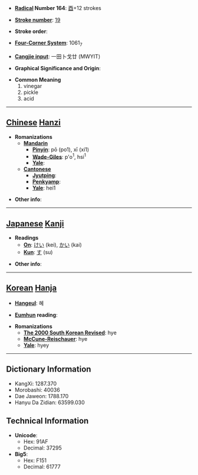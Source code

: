 * '''[[Wiktionary:Chinese radical index| Radical]] Number 164''': [[Wiktionary:Chinese radical index 酉|酉]]+12 strokes

* '''[[Wiktionary:Chinese total strokes index|Stroke number]]''': [[Wiktionary:Chinese total strokes index 19|19]]

* '''Stroke order''': 

* '''[[Wiktionary:Chinese four corner index|Four-Corner System]]''': 1061<sub>7</sub>

* '''[[Wiktionary:Chinese Cangjie index|Cangjie input]]''': 一田卜戈廿 (MWYIT)

* '''Graphical Significance and Origin''': 

* '''Common Meaning'''
*#vinegar
*# pickle
*# acid


----

== [[Chinese]] [[Hanzi]] ==

* '''Romanizations'''
** '''[[Mandarin]]'''
*** '''[[Pinyin]]''': pō (po1), xī (xi1)
*** '''[[Wade-Giles]]''': p'o<sup>1</sup>, hsi<sup>1</sup>
*** '''[[Yale]]''': 
** '''[[Cantonese]]'''
*** '''[[Jyutping]]''':
*** '''[[Penkyamp]]''': 
*** '''[[Yale]]''': hei1

* '''Other info''': 

----

== [[Japanese]] [[Kanji]] ==

* '''Readings'''
** '''[[On]]''': [[けい]] (kei), [[かい]] (kai)
** '''[[Kun]]''': [[す]] (su)

* '''Other info''':  

----

== [[Korean]] [[Hanja]] ==

* '''[[Hangeul]]''': 혜

* '''[[Eumhun]] reading''': 

* '''Romanizations'''
** '''[[The 2000 South Korean Revised Romanization|The 2000 South Korean Revised]]''': hye
** '''[[McCune-Reischauer]]''': hye
** '''[[Yale]]''': hyey

----

== Dictionary Information ==

* KangXi: 1287.370
* Morobashi: 40036
* Dae Jaweon: 1788.170
* Hanyu Da Zidian: 63599.030

== Technical Information ==

* '''Unicode''':
** Hex: 91AF
** Decimal: 37295
* '''Big5''':
** Hex: F151
** Decimal: 61777